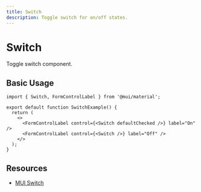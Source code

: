 ```yaml
---
title: Switch
description: Toggle switch for on/off states.
---
```


# Switch

Toggle switch component.

## Basic Usage

```tsx
import { Switch, FormControlLabel } from '@mui/material';

export default function SwitchExample() {
  return (
    <>
      <FormControlLabel control={<Switch defaultChecked />} label="On" />
      <FormControlLabel control={<Switch />} label="Off" />
    </>
  );
}
```

## Resources

- [MUI Switch](https://mui.com/material-ui/react-switch/)
